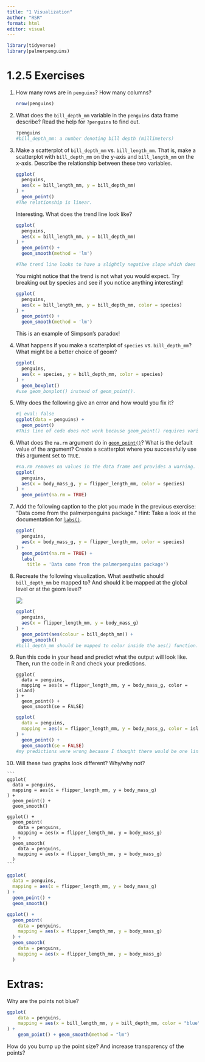 ```yaml
---
title: "1 Visualization"
author: "RSR"
format: html
editor: visual
---
```


```r
library(tidyverse)
library(palmerpenguins)
```

# 1.2.5 Exercises

1.  How many rows are in `penguins`? How many columns?

    ```r
    nrow(penguins)
    ```

2.  What does the `bill_depth_mm` variable in the `penguins` data frame describe? Read the help for `?penguins` to find out.

    ```r
    ?penguins
    #bill_depth_mm: a number denoting bill depth (millimeters)
    ```

3.  Make a scatterplot of `bill_depth_mm` vs. `bill_length_mm`. That is, make a scatterplot with `bill_depth_mm` on the y-axis and `bill_length_mm` on the x-axis. Describe the relationship between these two variables.

    ```r
    ggplot(
      penguins,
      aes(x = bill_length_mm, y = bill_depth_mm)
    ) +
      geom_point()
    #The relationship is linear.
    ```

    Interesting. What does the trend line look like?

    ```r
    ggplot(
      penguins,
      aes(x = bill_length_mm, y = bill_depth_mm)
    ) +
      geom_point() +
      geom_smooth(method = 'lm')

    #The trend line looks to have a slightly negative slope which does not appear to be expected as by looking at the data, it seems as if it would have a positive slope (i.e. a positive correlation)
    ```

    You might notice that the trend is not what you would expect. Try breaking out by species and see if you notice anything interesting!\

    ```r
    ggplot(
      penguins,
      aes(x = bill_length_mm, y = bill_depth_mm, color = species)
    ) +
      geom_point() +
      geom_smooth(method = 'lm')
    ```

    This is an example of Simpson's paradox!

4.  What happens if you make a scatterplot of `species` vs. `bill_depth_mm`? What might be a better choice of geom?

    ```r
    ggplot(
      penguins,
      aes(x = species, y = bill_depth_mm, color = species)
    ) +
      geom_boxplot()
    #use geom_boxplot() instead of geom_point(). 
    ```

5.  Why does the following give an error and how would you fix it?

    ```r
    #| eval: false
    ggplot(data = penguins) + 
      geom_point()
    #This line of code does not work because geom_point() requires variables to be specified in order to make a scatterplot. In ggplot() we call our data, but we do not specify what is the x and y variables for geom_point() to handle. I'd fix this by specifying x and y variables in the aes() function call within the ggplot() function.
    ```

6.  What does the `na.rm` argument do in [`geom_point()`](https://ggplot2.tidyverse.org/reference/geom_point.html)? What is the default value of the argument? Create a scatterplot where you successfully use this argument set to `TRUE`.

    ```r
    #na.rm removes na values in the data frame and provides a warning. By default it is set to FALSE. If it is set to TRUE, then it removes the values without any warning.
    ggplot(
      penguins,
      aes(x = body_mass_g, y = flipper_length_mm, color = species)
    ) +
      geom_point(na.rm = TRUE)
    ```

7.  Add the following caption to the plot you made in the previous exercise: "Data come from the palmerpenguins package." Hint: Take a look at the documentation for [`labs()`](https://ggplot2.tidyverse.org/reference/labs.html).

    ```r
    ggplot(
      penguins,
      aes(x = body_mass_g, y = flipper_length_mm, color = species)
    ) +
      geom_point(na.rm = TRUE) +
      labs(
        title = 'Data come from the palmerpenguins package')
    ```

8.  Recreate the following visualization. What aesthetic should `bill_depth_mm` be mapped to? And should it be mapped at the global level or at the geom level?

    ![](https://r4ds.hadley.nz/data-visualize_files/figure-html/unnamed-chunk-17-1.png)

    ```r
    ggplot(
      penguins,
      aes(x = flipper_length_mm, y = body_mass_g)
    ) +
      geom_point(aes(colour = bill_depth_mm)) +
      geom_smooth()
    #bill_depth_mm should be mapped to color inside the aes() function. In this example, it does not matter if color = bill_depth_mm is at the global or local level.
    ```

9.  Run this code in your head and predict what the output will look like. Then, run the code in R and check your predictions.

    ```         
    ggplot(
      data = penguins,
      mapping = aes(x = flipper_length_mm, y = body_mass_g, color = island)
    ) +
      geom_point() +
      geom_smooth(se = FALSE)
    ```

    ```r
    ggplot(
      data = penguins,
      mapping = aes(x = flipper_length_mm, y = body_mass_g, color = island)
    ) +
      geom_point() +
      geom_smooth(se = FALSE)
    #my predictions were wrong because I thought there would be one line of best fit. I forgot that color = island was specified at the global level which will cause each different color to get its own treadline.
    ```

10. Will these two graphs look different? Why/why not?

````         
```         
ggplot(
  data = penguins,
  mapping = aes(x = flipper_length_mm, y = body_mass_g)
) +
  geom_point() +
  geom_smooth()

ggplot() +
  geom_point(
    data = penguins,
    mapping = aes(x = flipper_length_mm, y = body_mass_g)
  ) +
  geom_smooth(
    data = penguins,
    mapping = aes(x = flipper_length_mm, y = body_mass_g)
  )
```
````

```r
ggplot(
  data = penguins,
  mapping = aes(x = flipper_length_mm, y = body_mass_g)
) +
  geom_point() +
  geom_smooth()

ggplot() +
  geom_point(
    data = penguins,
    mapping = aes(x = flipper_length_mm, y = body_mass_g)
  ) +
  geom_smooth(
    data = penguins,
    mapping = aes(x = flipper_length_mm, y = body_mass_g)
  )
```

# Extras:

Why are the points not blue?

```r
ggplot(
    data = penguins, 
    mapping = aes(x = bill_length_mm, y = bill_depth_mm, color = "blue")
) +
    geom_point() + geom_smooth(method = "lm")
```

How do you bump up the point size? And increase transparency of the points?
